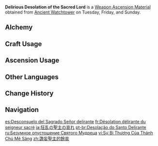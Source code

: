 {{Item Infobox
|id          = 114066
|image       = Item Delirious Desolation of the Sacred Lord.png
|type        = Weapon Ascension Materials
|group       = 
|invCategory = Character Development Items
|quality     = 3
|description = During the war with the [[Dragon|dragons]], that [[Sacred Lord|mastermind]] of all the tribes &mdash; the same one who had hidden his face behind a mask &mdash; deciphered the golden patterns on the non-human ruins for the warriors. The knowledge with which he did so is now long lost.<br>It was from their enemies that he learned the language and thought patterns required to do this. For him, wielding these skills against them was perhaps a deeply satisfying act of revenge.<br>Yet his unconcealed hatred for them was a recurring cause of great concern among his fellow heroes.
|day1        = Tuesday
|day2        = Friday
|day3        = Sunday
|source1     = Ancient Watchtower
|source2     = 
}}
'''Delirious Desolation of the Sacred Lord''' is a [[Weapon Ascension Material]] obtained from [[Ancient Watchtower]] on Tuesday, Friday, and Sunday.

==Alchemy==
{{Recipe
|type = Crafting
|Delirious Decadence of the Sacred Lord = 3
|Mora = 125
|sort = Delirious Decadence of the Sacred Lord;Mora
}}

==Craft Usage==
{{Craft Usage}}

==Ascension Usage==
{{Ascension Usage}}

==Other Languages==
{{Other Languages
|en       = Delirious Desolation of the Sacred Lord
|zhs      = 谵妄圣主的余哀
|zhs_rm   = 
|zht      = 譫妄聖主的餘哀
|zht_rm   = 
|zh_tl    = 
|ja       = 狂乱の聖主の哀れ
|ja_rm    = Kyouran no Seishu no Aware{{Assumed}}
|ja_tl    = 
|ko       = 실성한 왕의 비애
|ko_tl    = 
|es       = Desconsuelo del Sagrado Señor delirante
|es_tl    = Disconsolation of the Delirious Sacred Lord
|fr       = Désolation délirante du seigneur sacré
|fr_tl    = Delirious Desolation of the Sacred Lord
|ru       = Безумное опустошение Святого Мудреца
|ru_tl    = Mad Desolation of the Sacred Sage
|th       = Delirious Desolation of the Sacred Lord
|vi       = Sự Bi Thương Của Thánh Chủ Mê Sảng
|vi_tl    = 
|de       = Leid des wahnsinnigen Fürsten
|de_tl    = Anguish of the Mad Prince
|id       = Delirious Desolution of the Sacred Lord
|pt       = Desolação do Santo Delirante
|pt_tl    = 
|tr       = Kutsal Lordun Hezeyanlı Perişanlığı
|tr_tl    = 
|it       = Desolazione delirante del Sacro Signore
|it_tl    = 
}}

==Change History==
{{Change History|5.0}}

==Navigation==
{{Development Item Navbox|Weapon Materials}}

[[es:Desconsuelo del Sagrado Señor delirante]]
[[fr:Désolation délirante du seigneur sacré]]
[[ja:狂乱の聖主の哀れ]]
[[pt-br:Desolação do Santo Delirante]]
[[ru:Безумное опустошение Святого Мудреца]]
[[vi:Sự Bi Thương Của Thánh Chủ Mê Sảng]]
[[zh:譫妄聖主的餘哀]]